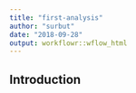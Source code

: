 ```yaml
---
title: "first-analysis"
author: "surbut"
date: "2018-09-28"
output: workflowr::wflow_html
---
```


## Introduction

```r

```


